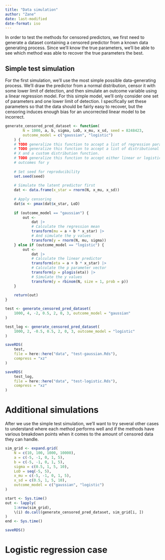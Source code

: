 ```yaml
---
title: "Data simulation"
author: "Zane"
date: last-modified
date-format: iso
---
```


In order to test the methods for censored predictors, we first need to generate
a dataset containing a censored predictor from a known data generating process.
Since we'll know the true parameters, we'll be able to see which method was
able to recover the true parameters the best.

## Simple test simulation

For the first simulation, we'll use the most simple possible data-generating
process. We'll draw the predictor from a normal distribution, censor it with
some lower limit of detection, and then simulate an outcome variable using a
linear regression model. For this simple model, we'll only consider one set
of parameters and one lower limit of detection. I specifically set these
parameters so that the data should be fairly easy to recover, but the
censoring induces enough bias for an uncorrected linear model to be incorrect.

```r
generate_censored_pred_dataset <- function(
		N = 1000, a, b, sigma, LoD, x_mu, x_sd, seed = 8248423,
		outcome_model = c("gaussian", "logistic")
	) {
	# TODO generalize this function to accept a list of regression parameters
	# TODO generalize this function to accept a list of distributional parms for
	# X and a custom distribution function.
	# TODO generalize this function to accept either linear or logistic as
	# outcomes for y
	
	# Set seed for reproducibility
	set.seed(seed)
	
	# Simulate the latent predictor first
	dat <- data.frame(x_star = rnorm(N, x_mu, x_sd))
	
	# Apply censoring
	dat$x <- pmax(dat$x_star, LoD)
	
	if (outcome_model == "gaussian") {
		out <-
			dat |>
			# Calculate the regression mean
			transform(mu = a + b * x_star) |>
			# And simulate the y values
			transform(y = rnorm(N, mu, sigma))
	} else if (outcome_model == "logistic") {
		out <-
			dat |>
			# Calculate the linear predictor
			transform(eta = a + b * x_star) |>
			# Calculate the p parameter vector
			transform(p = plogis(eta)) |>
			# Simulate the y values
			transform(y = rbinom(N, size = 1, prob = p))
	}
	
	return(out)
}

test <- generate_censored_pred_dataset(
	1000, 4, -2, 0.5, 2, 0, 3, outcome_model = "gaussian"
)

test_log <- generate_censored_pred_dataset(
	1000, 2, -0.5, 0.5, 2, 0, 3, outcome_model = "logistic"
)

saveRDS(
	test,
	file = here::here("data", "test-gaussian.Rds"),
	compress = "xz"
)

saveRDS(
	test_log,
	file = here::here("data", "test-logistic.Rds"),
	compress = "xz"
)
```


# Additional simulations

After we use the simple test simulation, we'll want to try several other
cases to understand where each method performs well and if the methods
have various breakdown points when it comes to the amount of censored data
they can handle.

```r
sim_grid <- expand.grid(
	N = c(10, 100, 1000, 10000),
	a = c(-5, -1, 0, 1, 5),
	b = c(-5, -1, 0, 1, 5),
	sigma = c(0.5, 1, 5, 10),
	LoD = seq(-5, 5),
	x_mu = c(-5, -1, 0, 1, 5), 
	x_sd = c(0.5, 1, 5, 10),
	outcome_model = c("gaussian", "logistic")
)
```

```r
start <- Sys.time()
out <- lapply(
	1:nrow(sim_grid),
	\(i) do.call(generate_censored_pred_dataset, sim_grid[i, ])
)
end <- Sys.time()
```

```r
saveRDS()
```



# Logistic regression case
